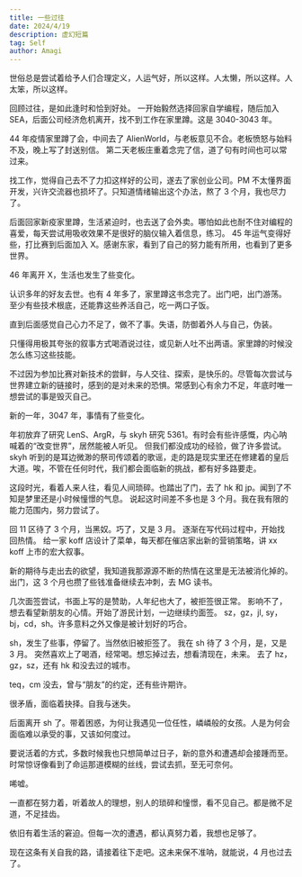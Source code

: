 ```yaml
---
title: 一些过往
date: 2024/4/19
description: 虚幻短篇
tag: Self
author: Amagi
---
```


世俗总是尝试着给予人们合理定义，人运气好，所以这样。人太懒，所以这样。人太笨，所以这样。

回顾过往，是如此逢时和恰到好处。
一开始毅然选择回家自学编程，随后加入 SEA，后面公司经济危机离开，找不到工作在家里蹲。这是 3040-3043 年。

44 年疫情家里蹲了会，中间去了 AlienWorld，与老板意见不合。老板愤怒与始料不及，晚上写了封送别信。
第二天老板庄重着念完了信，道了句有时间也可以常过来。

找工作，觉得自己去不了力扣这样好的公司，遂去了家创业公司。PM 不太懂界面开发，兴许交流器也损坏了。只知道情绪输出这个办法，熬了 3 个月，我也尽力了。

后面回家新疫家里蹲，生活紧迫时，也去送了会外卖。哪怕如此也耐不住对编程的喜爱，每天尝试用吸收效果不是很好的脑仪输入着信息，练习。
45 年运气变得好些，打比赛到后面加入 X。感谢东家，看到了自己的努力能有所用，也看到了更多世界。

46 年离开 X，生活也发生了些变化。

认识多年的好友去世。也有 4 年多了，家里蹲这书念完了。出门吧，出门游荡。至少有些技术根底，还能靠这些养活自己，吃一两口子饭。

直到后面感觉自己心力不足了，做不了事。失语，防御着外人与自己，伪装。

只懂得用极其夸张的叙事方式喝酒说过往，或见新人吐不出两语。家里蹲的时候没怎么练习这些技能。

不过因为参加比赛对新技术的尝鲜，与人交往、探索，是快乐的。尽管每次尝试与世界建立新的链接时，感到的是对未来的恐惧。常感到心有余力不足，年底时唯一想尝试的事是毁灭自己。

新的一年，3047 年，事情有了些变化。

年初放弃了研究 LenS、ArgR，与 skyh 研究 5361。有时会有些许感慨，内心呐喊着的“改变世界”，居然能被人听见。
但我们都没成功的经验，做了许多尝试。skyh 听到的是耳边微渺的祭司传颂着的歌谣，走的路是现实里还在修建着的皇后大道。唉，不管在任何时代，我们都会面临新的挑战，都有好多路要走。

这段时光，看着人来人往，看见人间琐碎。也踏出了门，去了 hk 和 jp。闻到了不知是梦里还是小时候憧憬的气息。
说起这时间差不多也是 3 个月。我在我有限的能力范围内，努力尝试了。

回 11 区待了 3 个月，当黑奴。巧了，又是 3 月。
逐渐在写代码过程中，开始找回热情。
给一家 koff 店设计了菜单，每天都在催店家出新的营销策略，讲 xx koff 上市的宏大叙事。

新的期待与走出去的欲望，我知道我那源源不断的热情在这里是无法被消化掉的。
出门，这 3 个月也攒了些钱准备继续去冲刺，去 MG 读书。

几次面签尝试，书面上写的是赞助，人年纪也大了，被拒签很正常。
影响不了，想去看望新朋友的心情。开始了游民计划，一边继续约面签。
sz，gz，jl, sy，bj，cd，sh。许多意料之外又像是被计划好的巧合。

sh，发生了些事，停留了。当然依旧被拒签了。
我在 sh 待了 3 个月，是，又是 3 月。
突然喜欢上了喝酒，经常喝。想忘掉过去，想看清现在，未来。
去了 hz，gz，sz，还有 hk 和没去过的城市。

teq，cm 没去，曾与“朋友”的约定，还有些许期许。

很矛盾，面临着抉择。自我与迷失。

后面离开 sh 了。带着困惑，为何让我遇见一位任性，嶙嶙般的女孩。人是为何会面临难以承受的事，又该如何度过。

要说活着的方式，多数时候我也只想简单过日子，新的意外和遭遇却会接踵而至。时常惊讶像看到了命运那道模糊的丝线，尝试去抓，至无可奈何。

唏嘘。

一直都在努力着，听着故人的理想，别人的琐碎和憧憬，看不见自己。都是微不足道，不足挂齿。

依旧有着生活的窘迫。但每一次的遭遇，都认真努力着，我想也足够了。

现在这条有关自我的路，请接着往下走吧。这未来保不准呐，就能说，4 月也过去了。
